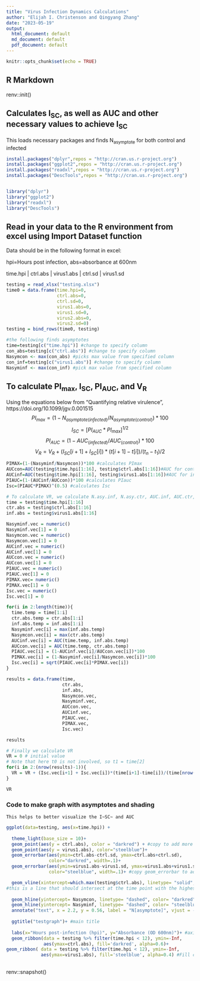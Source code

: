 ---
title: "Virus Infection Dynamics Calculations"
author: "Elijah I. Christenson and Qingyang Zhang"
date: "2023-05-19"
output:
  html_document: default
  md_document: default
  pdf_document: default    
---

```{r setup, include=FALSE}
knitr::opts_chunk$set(echo = TRUE)
```

## R Markdown

 renv::init()
 

## Calculates I~SC~, as well as AUC and other necessary values to achieve I~SC~
   This loads necessary packages and finds N~asymptote~ for both control and infected

```{r}
install.packages("dplyr",repos = "http://cran.us.r-project.org")
install.packages("ggplot2",repos = "http://cran.us.r-project.org")
install.packages("readxl",repos = "http://cran.us.r-project.org")
install.packages("DescTools",repos = "http://cran.us.r-project.org")


library("dplyr")
library("ggplot2")
library("readxl") 
library("DescTools")

```

## Read in your data to the R environment from excel using Import Dataset function
 Data should be in the following format in excel:
 
 hpi=Hours post infection, abs=absorbance at 600nm

time.hpi | ctrl.abs | virus1.abs | ctrl.sd | virus1.sd 

```{r}
testing = read_xlsx("testing.xlsx")
time0 = data.frame(time.hpi=0,   
                   ctrl.abs=0,   
                   ctrl.sd=0,
                   virus1.abs=0,
                   virus1.sd=0,
                   virus2.abs=0,
                   virus2.sd=0)
testing = bind_rows(time0, testing)
```

```{r}
#the following finds asymptotes
time=testing[c("time.hpi")] #change to specify column
con_abs=testing[c("ctrl.abs")] #change to specify column
Nasymcon <- max(con_abs) #picks max value from specified column
con_inf=testing[c("virus1.abs")] #change to specify column
Nasyminf <- max(con_inf) #pick max value from specified column
```

## To calculate PI~max~, I~SC~, PI~AUC~, and V~R~
Using the equations below from "Quantifying relative virulence", https://doi.org/10.1099/jgv.0.001515
$$PI_{max} = (1- N_{asymptote(infected)}/N_{asymptote(control)}) * 100$$
$$I_{SC} = [PI_{AUC} * PI_{max}]^{1/2}$$
$$PI_{AUC} = (1- AUC_{(infected)}/AUC_{(control)}) * 100$$
$$V_{R} = V_{R} + (I_{SC}[i+1] + I_{SC}[i])*(t[i+1]-t[i])/(t_{n}-t_{1})/2$$
```{r}
PIMAX=(1-(Nasyminf/Nasymcon))*100 #calculates PImax
AUCcon=AUC(testing$time.hpi[1:16], testing$ctrl.abs[1:16])#AUC for control, change ratio as needed, ratio should be [1:total number of time points to include]
AUCinf=AUC(testing$time.hpi[1:16], testing$virus1.abs[1:16])#AUC for infected, change ratio as needed 
PIAUC=(1-(AUCinf/AUCcon))*100 #calculates PIauc
Isc=(PIAUC*PIMAX)^(0.5) #calculates Isc

# To calculate VR, we calculate N.asy.inf, N.asy.ctr, AUC.inf, AUC.ctr, PI.AUC, PI.max and I.sc for each upperbound
time = testing$time.hpi[1:16]
ctr.abs = testing$ctrl.abs[1:16]
inf.abs = testing$virus1.abs[1:16]

Nasyminf.vec = numeric()
Nasyminf.vec[1] = 0
Nasymcon.vec = numeric()
Nasymcon.vec[1] = 0
AUCinf.vec = numeric()
AUCinf.vec[1] = 0
AUCcon.vec = numeric()
AUCcon.vec[1] = 0
PIAUC.vec = numeric()
PIAUC.vec[1] = 0
PIMAX.vec= numeric()
PIMAX.vec[1] = 0 
Isc.vec = numeric()
Isc.vec[1] = 0

for(i in 2:length(time)){
  time.temp = time[1:i]
  ctr.abs.temp = ctr.abs[1:i]
  inf.abs.temp = inf.abs[1:i]
  Nasyminf.vec[i] = max(inf.abs.temp)
  Nasymcon.vec[i] = max(ctr.abs.temp)
  AUCinf.vec[i] = AUC(time.temp, inf.abs.temp)
  AUCcon.vec[i] = AUC(time.temp, ctr.abs.temp)
  PIAUC.vec[i] = (1-AUCinf.vec[i]/AUCcon.vec[i])*100
  PIMAX.vec[i] = (1-Nasyminf.vec[i]/Nasymcon.vec[i])*100
  Isc.vec[i] = sqrt(PIAUC.vec[i]*PIMAX.vec[i])
}

results = data.frame(time,
                     ctr.abs,
                     inf.abs,
                     Nasymcon.vec,
                     Nasyminf.vec,
                     AUCcon.vec,
                     AUCinf.vec,
                     PIAUC.vec,
                     PIMAX.vec,
                     Isc.vec)

results

# Finally we calculate VR 
VR = 0 # initial value
# Note that here t0 is not involved, so t1 = time[2]
for(i in 2:(nrow(results)-1)){
  VR = VR + (Isc.vec[i+1] + Isc.vec[i])*(time[i+1]-time[i])/(time[nrow(results)]-time[2])/2
}

VR

```


### Code to make graph with asymptotes and shading
    This helps to better visualize the I~SC~ and AUC
```{r}
ggplot(data=testing, aes(x=time.hpi)) + 
  
  theme_light(base_size = 10)+
  geom_point(aes(y = ctrl.abs), color = "darkred") + #copy to add more datasets
  geom_point(aes(y = virus1.abs), color="steelblue")+
  geom_errorbar(aes(ymin=ctrl.abs-ctrl.sd, ymax=ctrl.abs+ctrl.sd),
                color="darkred", width=.1)+
  geom_errorbar(aes(ymin=virus1.abs-virus1.sd, ymax=virus1.abs+virus1.sd),
                color="steelblue", width=.1)+ #copy geom_errorbar to add data

  geom_vline(xintercept=which.max(testing$ctrl.abs), linetype= "solid", color= "black", linewidth=0.75)+ 
#this is a line that should intersect at the time point with the highest absorbance value on the control
  
  geom_hline(yintercept= Nasymcon, linetype= "dashed", color= "darkred", linewidth=0.70)+ #Horizontal lines, intersect curve at highest absorbance value
  geom_hline(yintercept= Nasyminf, linetype= "dashed", color= "steelblue", linewidth=0.70)+
  annotate("text", x = 2.2, y = 0.56, label = "N[asymptote]", vjust = -0.5)+ #dashed line labels, adjust to where you want it on graph
  
  ggtitle("testgraph")+ #main title
  
  labs(x="Hours post-infection (hpi)", y="Absorbance (OD 600nm)")+ #axis labels
  geom_ribbon(data = testing %>% filter(time.hpi < 12), ymin=-Inf, 
              aes(ymax=ctrl.abs), fill='darkred', alpha=0.6)+ 
geom_ribbon( data = testing %>% filter(time.hpi < 12), ymin=-Inf, 
             aes(ymax=virus1.abs), fill='steelblue', alpha=0.4) #Fill colors, you will need to change the (time.hpi < intercept+1) argument to one integer higher than your vertical x-intercept line
  
```

renv::snapshot()
